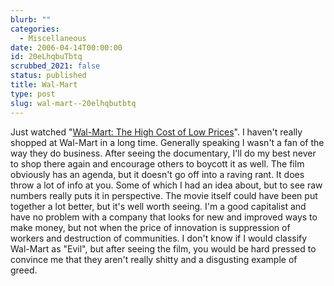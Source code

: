 ```yaml
---
blurb: ""
categories:
  - Miscellaneous
date: 2006-04-14T00:00:00
id: 20eLhqbuTbtq
scrubbed_2021: false
status: published
title: Wal-Mart
type: post
slug: wal-mart--20elhqbutbtq
---
```


Just watched
"[Wal-Mart: The High Cost of Low Prices](http://www.walmartmovie.com/)".
I haven't really shopped at Wal-Mart in a long time. Generally
speaking I wasn't a fan of the way they do business. After seeing
the documentary, I'll do my best never to shop there again and
encourage others to boycott it as well. The film obviously has an
agenda, but it doesn't go off into a raving rant. It does throw a
lot of info at you. Some of which I had an idea about, but to see
raw numbers really puts it in perspective. The movie itself could
have been put together a lot better, but it's well worth seeing.
I'm a good capitalist and have no problem with a company that looks
for new and improved ways to make money, but not when the price of
innovation is suppression of workers and destruction of
communities. I don't know if I would classify Wal-Mart as "Evil",
but after seeing the film, you would be hard pressed to convince me
that they aren't really shitty and a disgusting example of greed.